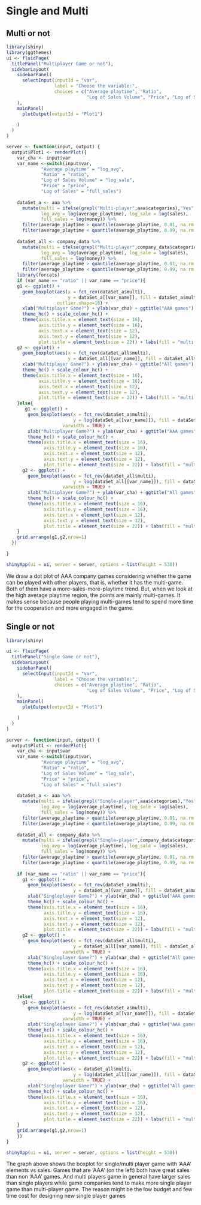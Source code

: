 # Single and Multi

## Multi or not

```r
library(shiny)
library(ggthemes)
ui <- fluidPage(
  titlePanel("Multiplayer Game or not"),
  sidebarLayout(
    sidebarPanel(
      selectInput(inputId = "var",
                  label = "Choose the variable:",
                  choices = c("Average playtime", "Ratio", 
                              "Log of Sales Volume", "Price", "Log of Sales"))
    ),
    mainPanel(
      plotOutput(outputId = "Plot1")

    )
  )
)

server <- function(input, output) {
  output$Plot1 <- renderPlot({
    var_cha <- input$var
    var_name <-switch(input$var,
             "Average playtime" = "log_avg",
             "Ratio" = "ratio",
             "Log of Sales Volume" = "log_sale",
             "Price" = "price",
             "Log of Sales" = "full_sales")
    
    dataSet_a <- aaa %>% 
      mutate(multi = ifelse(grepl("Multi-player",aaa$categories),"Yes","No"), 
             log_avg = log(average_playtime), log_sale = log(sales), 
             full_sales = log(money)) %>%
      filter(average_playtime > quantile(average_playtime, 0.01, na.rm = TRUE)) %>%
      filter(average_playtime < quantile(average_playtime, 0.99, na.rm = TRUE))
        
    dataSet_all <- company_data %>% 
      mutate(multi = ifelse(grepl("Multi-player",company_data$categories),"Yes","No"), 
             log_avg = log(average_playtime), log_sale = log(sales), 
             full_sales = log(money)) %>%
      filter(average_playtime > quantile(average_playtime, 0.01, na.rm = TRUE)) %>%
      filter(average_playtime < quantile(average_playtime, 0.99, na.rm = TRUE))
    library(forcats)
    if (var_name == "ratio" || var_name == "price"){
    g1 <- ggplot() +
      geom_boxplot(aes(x = fct_rev(dataSet_a$multi),
                       y = dataSet_a[[var_name]], fill = dataSet_a$multi), varwidth = TRUE, 
                   outlier.shape=16) +
      xlab("Multiplayer Game?") + ylab(var_cha) + ggtitle("AAA games") + 
      theme_hc() + scale_colour_hc() + 
      theme(axis.title.x = element_text(size = 16),
            axis.title.y = element_text(size = 16),
            axis.text.x = element_text(size = 12),
            axis.text.y = element_text(size = 12),
            plot.title = element_text(size = 22)) + labs(fill = "multi-player")
    g2 <- ggplot() +
      geom_boxplot(aes(x = fct_rev(dataSet_all$multi),
                       y = dataSet_all[[var_name]], fill = dataSet_all$multi), varwidth = TRUE) +
      xlab("Multiplayer Game?") + ylab(var_cha) + ggtitle("All games") + 
      theme_hc() + scale_colour_hc() +
      theme(axis.title.x = element_text(size = 16),
            axis.title.y = element_text(size = 16),
            axis.text.x = element_text(size = 12),
            axis.text.y = element_text(size = 12),
            plot.title = element_text(size = 22)) + labs(fill = "multi-player")
    }else{
       g1 <- ggplot() + 
        geom_boxplot(aes(x = fct_rev(dataSet_a$multi),
                         y = log(dataSet_a[[var_name]]), fill = dataSet_a$multi), 
                     varwidth = TRUE) +
        xlab("Multiplayer Game?") + ylab(var_cha) + ggtitle("AAA games") +
        theme_hc() + scale_colour_hc() +
        theme(axis.title.x = element_text(size = 16),
              axis.title.y = element_text(size = 16),
              axis.text.x = element_text(size = 12),
              axis.text.y = element_text(size = 12),
              plot.title = element_text(size = 22)) + labs(fill = "multi-player")
      g2 <- ggplot() +
        geom_boxplot(aes(x = fct_rev(dataSet_all$multi),
                         y = log(dataSet_all[[var_name]]), fill = dataSet_all$multi), 
                     varwidth = TRUE) +
        xlab("Multiplayer Game?") + ylab(var_cha) + ggtitle("All games") + 
        theme_hc() + scale_colour_hc() +
        theme(axis.title.x = element_text(size = 16),
              axis.title.y = element_text(size = 16),
              axis.text.x = element_text(size = 12),
              axis.text.y = element_text(size = 12),
              plot.title = element_text(size = 22)) + labs(fill = "multi-player")
    }
    grid.arrange(g1,g2,nrow=1)
  })

}

shinyApp(ui = ui, server = server, options = list(height = 530))
```

We draw a dot plot of AAA company games considering whether the game can be played with other players, that is, whether it has the multi-game. Both of them have a more-sales-more-playtime trend. But, when we look at the high average playtime region, the points are mainly multi-games. It makes sense because people playing multi-games tend to spend more time for the cooperation and more engaged in the game. 

## Single or not

```r
library(shiny)

ui <- fluidPage(
  titlePanel("Single Game or not"),
  sidebarLayout(
    sidebarPanel(
      selectInput(inputId = "var",
                  label = "Choose the variable:",
                  choices = c("Average playtime", "Ratio", 
                              "Log of Sales Volume", "Price", "Log of Sales"))
    ),
    mainPanel(
      plotOutput(outputId = "Plot1")

    )
  )
)

server <- function(input, output) {
  output$Plot1 <- renderPlot({
    var_cha <- input$var
    var_name <-switch(input$var,
             "Average playtime" = "log_avg",
             "Ratio" = "ratio",
             "Log of Sales Volume" = "log_sale",
             "Price" = "price",
             "Log of Sales" = "full_sales")
    
    dataSet_a <- aaa %>% 
      mutate(multi = ifelse(grepl("Single-player",aaa$categories),"Yes","No"), 
             log_avg = log(average_playtime), log_sale = log(sales), 
             full_sales = log(money)) %>%
      filter(average_playtime > quantile(average_playtime, 0.01, na.rm = TRUE)) %>%
      filter(average_playtime < quantile(average_playtime, 0.99, na.rm = TRUE))
        
    dataSet_all <- company_data %>% 
      mutate(multi = ifelse(grepl("Single-player",company_data$categories),"Yes","No"), 
             log_avg = log(average_playtime), log_sale = log(sales), 
             full_sales = log(money)) %>%
      filter(average_playtime > quantile(average_playtime, 0.01, na.rm = TRUE)) %>%
      filter(average_playtime < quantile(average_playtime, 0.99, na.rm = TRUE))
    
    if (var_name == "ratio" || var_name == "price"){
      g1 <- ggplot() + 
        geom_boxplot(aes(x = fct_rev(dataSet_a$multi), 
                         y = dataSet_a[[var_name]], fill = dataSet_a$multi), varwidth = TRUE) +
        xlab("Singleplayer Game?") + ylab(var_cha) + ggtitle("AAA games") + 
        theme_hc() + scale_colour_hc() +
        theme(axis.title.x = element_text(size = 16),
              axis.title.y = element_text(size = 16),
              axis.text.x = element_text(size = 12),
              axis.text.y = element_text(size = 12),
              plot.title = element_text(size = 22)) + labs(fill = "multi-player")
      g2 <- ggplot() + 
        geom_boxplot(aes(x = fct_rev(dataSet_all$multi), 
                         y = dataSet_all[[var_name]], fill = dataSet_all$multi), 
                     varwidth = TRUE) +
        xlab("Singleplayer Game?") + ylab(var_cha) + ggtitle("All games") + 
        theme_hc() + scale_colour_hc() +
        theme(axis.title.x = element_text(size = 16),
              axis.title.y = element_text(size = 16),
              axis.text.x = element_text(size = 12),
              axis.text.y = element_text(size = 12),
              plot.title = element_text(size = 22)) + labs(fill = "multi-player")
    }else{
      g1 <- ggplot() + 
        geom_boxplot(aes(x = fct_rev(dataSet_a$multi), 
                         y = log(dataSet_a[[var_name]]), fill = dataSet_a$multi), 
                     varwidth = TRUE) +
        xlab("Singleplayer Game?") + ylab(var_cha) + ggtitle("AAA games") +
        theme_hc() + scale_colour_hc() +
        theme(axis.title.x = element_text(size = 16),
              axis.title.y = element_text(size = 16),
              axis.text.x = element_text(size = 12),
              axis.text.y = element_text(size = 12),
              plot.title = element_text(size = 22)) + labs(fill = "multi-player")
      g2 <- ggplot() + 
        geom_boxplot(aes(x = dataSet_all$multi, 
                         y = log(dataSet_all[[var_name]]), fill = dataSet_all$multi), 
                     varwidth = TRUE) +
        xlab("Singleplayer Game?") + ylab(var_cha) + ggtitle("All games") + 
        theme_hc() + scale_colour_hc() +
        theme(axis.title.x = element_text(size = 16),
              axis.title.y = element_text(size = 16),
              axis.text.x = element_text(size = 12),
              axis.text.y = element_text(size = 12),
              plot.title = element_text(size = 22)) + labs(fill = "multi-player")
    }
    grid.arrange(g1,g2,nrow=1)
    })
}

shinyApp(ui = ui, server = server, options = list(height = 530))
```

The graph above shows the boxplot for single/multi player game with ‘AAA’ elements vs sales. Games that are ‘AAA’ (on the left) both have great sales than non ‘AAA’ games. And multi players game in general have larger sales than single players while game companies tend to make more single player game than multi-player game. The reason might be the low budget and few time cost for designing new single player games

